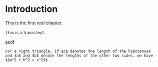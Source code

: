 # Introduction

This is the first real chapter.

This is a travis test.

asdf

```theorem
For a right triangle, if $c$ denotes the length of the hypotenuse
and $a$ and $b$ denote the lengths of the other two sides, we have
$$a^2 + b^2 = c^2$$
```
